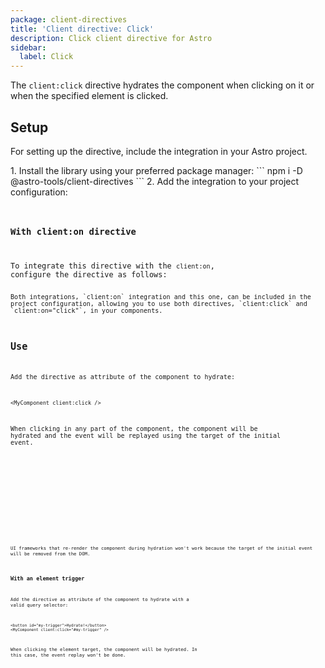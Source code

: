 ```yaml
---
package: client-directives
title: 'Client directive: Click'
description: Click client directive for Astro
sidebar:
  label: Click
---
```





<BetaAdvice />

The `client:click` directive hydrates the component when clicking on it or when the specified element is clicked.

## Setup

For setting up the directive, include the integration in your Astro project.

<Steps>
1.  Install the library using your preferred package manager:
    ```
    npm i -D @astro-tools/client-directives
    ```
2.  Add the integration to your project configuration:
    <Code title="astro.config.mjs" code={clientDirectiveClickSetupExampleRaw} lang="typescript" />
</Steps>

### With client:on directive

To integrate this directive with the `client:on`, configure the directive as follows:
<Code title="astro.config.mjs" code={clientDirectiveViewportSetupWithClientOnExampleRaw} lang="typescript" />

<Aside type="tip">Both integrations, `client:on` integration and this one, can be included in the project configuration, allowing you to use both directives, `client:click` and `client:on="click"`, in your components.</Aside>

## Use

Add the directive as attribute of the component to hydrate:
```astro
<MyComponent client:click />
```

When clicking in any part of the component, the component will be hydrated and the event will be replayed using the target of the initial event.

<Example>
  <Tabs>
    <TabItem label="Example.astro">
      <Code code={clientDirectiveClickUseExampleRaw} lang="astro" />
    </TabItem>
    <TabItem label="Square.svelte">
      <Code code={squareCodeExample} lang="svelte" />
    </TabItem>
  </Tabs>
  <ExamplePreview hydration="example">
    <ClientDirectiveClickUseExample id="example" />
  </ExamplePreview>
</Example>

<Aside type="caution">UI frameworks that re-render the component during hydration won't work because the target of the initial event will be removed from the DOM.</Aside>

### With an element trigger

Add the directive as attribute of the component to hydrate with a valid query selector:
```astro
<button id="my-trigger">Hydrate!</button>
<MyComponent client:click="#my-trigger" />
```

When clicking the element target, the component will be hydrated. In this case, the event replay won't be done.

<Example>
  <Tabs>
    <TabItem label="Example.astro">
      <Code code={clientDirectiveClickWithTriggerUseExampleRaw} lang="astro" />
    </TabItem>
    <TabItem label="Square.svelte">
      <Code code={squareCodeExample} lang="svelte" />
    </TabItem>
  </Tabs>
  <ExamplePreview hydration="example-with-trigger">
    <ClientDirectiveClickWithTriggerUseExample id="example-with-trigger" />
  </ExamplePreview>
</Example>
